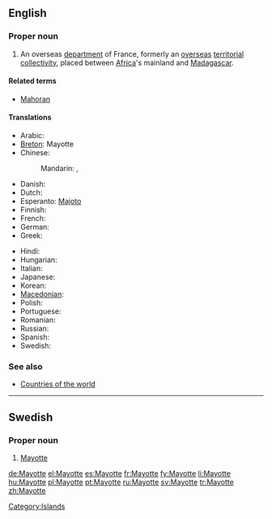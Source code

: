 {{wikipedia}}
==English==

===Proper noun===
{{en-proper noun}}

# An overseas [[department]] of France, formerly an [[overseas]] [[territorial collectivity]], placed between [[Africa]]'s mainland and [[Madagascar]]. 

====Related terms====
* [[Mahoran]]

====Translations====
{{trans-top|Territorial Collectivity of Mayotte}}
* Arabic: {{t|ar|مايوت|tr=mayuut|sc=Arab}}
* [[Breton]]: Mayotte
* Chinese:
*: Mandarin: {{t-|cmn|馬約特|sc=Hani}}, {{t-|cmn|马约特|tr=Mǎyuētè|sc=Hani}}
* Danish: {{t-|da|Mayotte}}
* Dutch: {{t-|nl|Mayotte}}
* Esperanto: [[Majoto]]
* Finnish: {{t-|fi|Mayotte}}
* French: {{t+|fr|Mayotte}}
* German: {{t+|de|Mayotte}}
* Greek: {{t+|el|Μαγιότ|f|tr=Mayiót}}
{{trans-mid}}
* Hindi: {{t|hi|मायोत|m|tr=maayoot|sc=Deva}}
* Hungarian: {{t+|hu|Mayotte}}
* Italian: {{t-|it|Mayotte}}
* Japanese: {{t|ja|マヨット|tr=Mayotto|sc=Jpan}}
* Korean: {{t|ko|마요트|tr=Mayoteu|sc=Kore}}
* [[Macedonian]]: {{t|mk|Мајот|m|tr=Majót}}
* Polish: {{t+|pl|Majotta}}
* Portuguese: {{t+|pt|Mayotte}}
* Romanian: {{t-|ro|Mayotte}}
* Russian: {{t|ru|Майотта|f|tr=Majótta|sc=Cyrl}}
* Spanish: {{t+|es|Mayotte}}
* Swedish: {{t+|sv|Mayotte}}
{{trans-bottom}}

===See also===
* [[Appendix:Countries of the world|Countries of the world]]

[[Category:Islands]]

----

==Swedish==

===Proper noun===
{{infl|sv|proper noun}}

# [[#English|Mayotte]]

[[de:Mayotte]]
[[el:Mayotte]]
[[es:Mayotte]]
[[fr:Mayotte]]
[[fy:Mayotte]]
[[li:Mayotte]]
[[hu:Mayotte]]
[[pl:Mayotte]]
[[pt:Mayotte]]
[[ru:Mayotte]]
[[sv:Mayotte]]
[[tr:Mayotte]]
[[zh:Mayotte]]